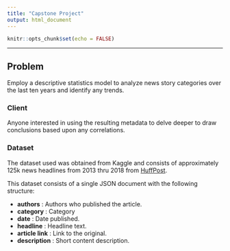 ---
title: "Capstone Project"
output: html_document
---

```{r setup, include=FALSE}
knitr::opts_chunk$set(echo = FALSE)
```


***

## Problem 

Employ a descriptive statistics model to analyze news story categories over the last ten years and identify any trends.

### Client

Anyone interested in using the resulting metadata to delve deeper to draw conclusions based upon any correlations.

### Dataset

The dataset used was obtained from Kaggle and consists of approximately 125k news headlines from 2013 thru 2018 from [HuffPost](https://www.huffingtonpost.com).

This dataset consists of a single JSON document with the following structure:

- **authors**       : Authors who published the article.
- **category**      : Category
- **date**          : Date published.
- **headline**      : Headline text.
- **article link**  : Link to the original.
- **description**   : Short content description.

